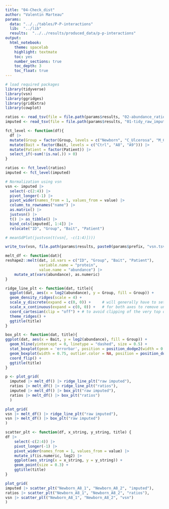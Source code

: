 ```yaml
---
title: "04-Check_dist"
author: "Valentin Marteau"
params:
  data: "../../tables/P-P-interactions"
  lib:  "../lib"
  results:  "../../results/produced_data/p-p-interactions"
output:
  html_notebook:
    theme: spacelab
    highlight: textmate
    toc: yes
    number_sections: true
    toc_depth: 3
    toc_float: true
---
```


```r
# load required packages
library(tidyverse)
library(vsn)
library(ggridges)
library(gridExtra)
library(cowplot)
```

```r
ratios <- read_tsv(file = file.path(params$results, "02-abundance_ratios.tsv"))
imputed <- read_tsv(file = file.path(params$results, "01-tidy_raw_imputed.tsv"))

fct_level <- function(df){
  df |>
  mutate(Group = factor(Group, levels = c("Newborn", "C_Ulcerosa", "M_Crohn"))) |>
  mutate(Bait = factor(Bait, levels = c("Ctrl", "A8", "A9"))) |>
  mutate(Patient = factor(Patient)) |>
  select_if(~sum(!is.na(.)) > 0)
}

ratios <- fct_level(ratios)
imputed <- fct_level(imputed)
```

```r
# Normalization using vsn
vsn <- imputed |>
  select(-c(2:4)) |>
  pivot_longer(-1) |>
  pivot_wider(names_from = 1, values_from = value) |>
  column_to_rownames("name") |>
  as.matrix() |>
  justvsn() |>
  t() |> as_tibble() |>
  bind_cols(imputed[, 1:4]) |>
  relocate("ID", "Group", "Bait", "Patient")

# meanSdPlot(justvsn(t(vsn[, -c(1:4)])))

write_tsv(vsn, file.path(params$results, paste0(params$prefix, "vsn.tsv")))
```

```r
melt_df <- function(dat){
reshape2::melt(dat, id.vars = c("ID", "Group", "Bait", "Patient"),
               variable.name = "protein",
               value.name = "abundance") |>
    mutate_at(vars(abundance), as.numeric)
}  

ridge_line_plt <- function(dat, title){
  ggplot(dat, aes(x = log2(abundance), y = Group, fill = Group)) +
  geom_density_ridges(scale = 4) + 
  scale_y_discrete(expand = c(0, 0)) +     # will generally have to set the `expand` option
  scale_x_continuous(expand = c(0, 0)) +   # for both axes to remove unneeded padding
  coord_cartesian(clip = "off") + # to avoid clipping of the very top of the top ridgeline
  theme_ridges() +
  ggtitle(title)
}

box_plt <- function(dat, title){
ggplot(dat, aes(x = Bait, y = log2(abundance), fill = Group)) +
  geom_hline(yintercept = 0, linetype = "dashed", size = 0.5) +
  stat_boxplot(geom = 'errorbar', position = position_dodge2(width = 0.75, preserve = "single", reverse = TRUE)) +
  geom_boxplot(width = 0.75, outlier.color = NA, position = position_dodge2(width = 0.75, preserve = "single", reverse = TRUE) ) +
  coord_flip() +
  ggtitle(title)
}
```
```r
p <- plot_grid(
  imputed |> melt_df() |> ridge_line_plt("raw imputed"),
  ratios |> melt_df() |> ridge_line_plt("ratios"),
  imputed |> melt_df() |> box_plt("raw imputed"),
  ratios |> melt_df() |> box_plt("ratios")
  )

plot_grid(
vsn |> melt_df() |> ridge_line_plt("raw imputed"),
vsn |> melt_df() |> box_plt("raw imputed")
)
```

```r
scatter_plt <- function(df, x_string, y_string, title) {
df |>
    select(-c(2:4)) |>
    pivot_longer(-1) |>
    pivot_wider(names_from = 1, values_from = value) |>
    mutate_if(is.numeric, log2) |>
    ggplot(aes_string(x = x_string, y = y_string)) +
    geom_point(size = 0.3) +
    ggtitle(title)
}

plot_grid(
imputed |> scatter_plt("Newborn_A8_1", "Newborn_A8_2", "imputed"),
ratios |> scatter_plt("Newborn_A8_1", "Newborn_A8_2", "ratios"),
vsn |> scatter_plt("Newborn_A8_1", "Newborn_A8_2", "vsn")
)
```